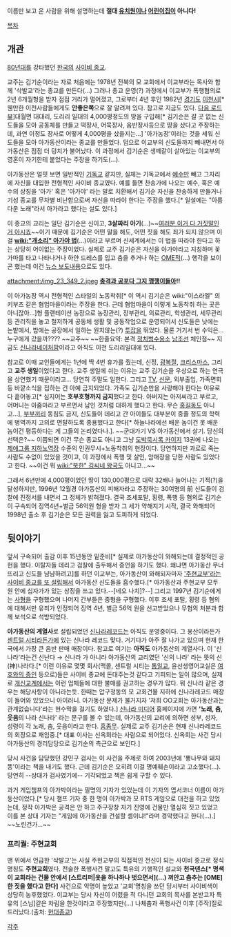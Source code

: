 이름만 보고 온 사람을 위해 설명하는데 '''절대 [[유치원]]이나 [[어린이집]]이 아니다!'''

[[목차]]
== 개관 ==
[[80년대]]를 강타했던 [[한국]]의 [[사이비 종교]].

교주는 김기순이라는 자로 처음에는 1978년 전북의 모 교회에서 이교부라는 목사와 함께 '삭발교'라는 종교를 만든다(...) 그러나 종교 운영(?) 과정에서 이교부가 폭행혐의로 2년 6개월형을 받자 점점 거리가 멀어졌고, 그로부터 4년 후인 1982년 [[경기도]] [[이천시]][* 웬만한 이천사람들에게도 '''안좋은쪽'''으로 잘 알려져 있다. 참고로 지금도 있다. [http://dmaps.kr/mvhs 다음 로드뷰]]대월면 대대리, 도리리 일대의 4,000평정도의 땅을 구입해[* 김기순은 갈 곳 없는 신도들을 모아 공동체를 만들고 떡장사, 어묵장사, 음반장사등으로 땅을 샀다고 주장하는데, 과연 이정도 장사로 어떻게 4,000평을 샀을지는...] '아가농장'이라는 것을 세워 신도들을 모아 아가동산이라는 종교를 만들었다. 덤으로 이교부의 신도들까지 빼내면서 아가동산은 점점 더 덩치가 불어났다. 이 과정에서 김기순은 생떼같이 살아있는 이교부의 영혼이 자기한테 붙었다는 주장을 하기도(...).

아가동산은 얼핏 보면 일반적인 [[기독교]] 같지만, 실체는 기독교에서 [[예수]]만 빼고 그자리에 자신을 대입한 전형적인 사이비 종교였다. 예를 들면 찬송가에 나오는 예수, 혹은 예수의 상징을 '아가' 혹은 '아가야' 라는 말로 치환해서 김기순 자신을 찬송하게 만들거나 기성 종교를 무차별 비난함으로써 자신을 따라야 한다는 주장을 했다.[* 일설에는 "아름다운 노래"라서 아가라고 했다는 설도 있다.]

이 종교의 교리는 일단 김기순은 신이고, '''3살짜리 아기'''(...)~~[[여러분 이거 다 거짓말인 거 아시죠]]~~이기 때문에 김기순은 어떤 말을 해도, 어떤 짓을 해도 죄가 되지 않으며 이걸 '''[[wiki:"개소리" 아가야 법]]'''(...)이라고 부르며 신세계에서는 이 법을 따라야 한다고 하는 상당히 어이없는 주장이었다. 실제로 교주 김기순은 자신을 아가야라고 지칭하며 꽃가마를 타고 나타나거나 하얀 드레스를 입고 춤을 추거나 하는 [[OME]]적(...) 행각을 보이곤 했는데 이건 [http://imnews.imbc.com/20dbnews/history/1996/2011802_13448.html 뉴스 보도내용]으로도 있다.

attachment:/img_23_349_2.jpeg
'''[[충격과 공포다 그지 깽깽이들아]]!!'''

이 아가농장 역시 전형적인 스타일의 노동착취[* 이 역시 김기순은 wiki:"이스라엘" 의 키부츠 같은 협업마을이라는 주장을 한다. 근데 협업마을이 이렇게 노동착취 하는 곳은 아니잖아...]형 플랜테이션 농장으로 농장관리, 장부관리, 의료관리, 학생관리, 세무관리 등 관리직을 놓고 철저하게 공동체 생활 및 공동작업으로 운영되어서 신도들은 낮에는 논밭에서, 밤에는 공장에서 일하는 원치않는(?) [[투잡]]을 뛰었다. 물론 거기서 번 수익은... 누구에게 갔을까???? ~~교주~~
~~한줄요약: 본격 [[정치범수용소]] [[남조선]] 체인점~~
지금도 [http://map.daum.net/look?p=37.212875,127.489845 신나라네이처팜]이라고 아직도 이천 도리리일대에 있다.

참고로 이때 교인들에게는 1년에 딱 4번 휴가를 줬는데, 신정, [[광복절]], [[크리스마스]], 그리고 '''교주 생일'''이었다고 한다. 교주 생일에 쉬는 이유는 교주 김기순을 우상으로 하는 연극을 상연했기 때문이라고... 당연히 주말도 일한다. 그리고 [[TV]], [[신문]], 외부출입, 가족면회 등 바깥소식을 접하는 건 아예 금지되었다. 가족도 김기순만을 사랑해야 한다는 이유로 다 흩어놓고[* 심지어는 '''호부호형까지 금지'''했다고 한다. 아버지는 아저씨라고 부르고, 어머니는 아줌마라고 부르면서 남인 것처럼 대하게 했다고 한다. 무슨 [[홍길동]]도 아니고...], [[부부]]끼리 동침도 금지, 신도들이 데리고 간 아이들도 대부분이 중졸 정도의 학력에 병역까지 고의로 면탈하도록 종용했다고 한다[* 하늘나라에선 배운 놈이건 못 배운 놈이건 평등하다는 게 그들의 논리였다나.]. ~~군대가기 VS 아가동산에서 살기. 당신의 선택은?~~ 이쯤되면 이건 무슨 종교도 아니고 그냥 [[도박묵시록 카이지]] 13권에 나오는 [[제애그룹 지하노역장]] 수준의 인권무시+노동착취의 현장이다. 당연하지만 과로로 죽는 사람도 수없이 있었을 것이고, 이 과정에서 폭행 및 살인, 암매장을 당한 사람도 있었다고 한다. ~~이건 뭐 [[wiki:"북한" 김씨네 왕국]]도 아니고...~~

그래서 6년만에 4,000평이었던 땅이 130,000평으로 대략 32배나 늘어나는 기적(?)을 달성하지만, 1996년 12월경 아가동산의 피해자라고 주장하는 30여명의 前 신도들이 검찰에 진정서를 내면서 그 정체가 밝혀졌다. 결국 조세포탈, 횡령, 폭행 등 혐의로 김기순이 구속되어 징역4년+벌금 56억원 형을 받자 그 세가 약해지기 시작, 결국 와해되어 1998년 출소 후 김기순은 모든 권력을 잃고 도피하게 되었다.
== 뒷이야기 ==
앞서 구속되어 출감 이후 15년동안 밑준비[* 실제로 아가동산이 와해되는데 결정적인 공헌을 했다. 이탈자들 데리고 검찰에 출두해서 증언을 하기도 했다. 왜냐면 아가동산 무너뜨리고 신도들 냠냠하려고]를 하던 이교부는, 아가동산이 와해되자마자 [http://www.amennews.com/news/articleView.html?idxno=149 '주현교부'라는 사이비 종교를 또 설립해서] 아가동산 신도들을 흡수했다.[* 아가동산과 주현교부 모두 원 안에 십자가가 있는 상징을 쓰고 있다.--[네오 나치]?--] 그리고 1997년 김기순에게는 [[사형]]을 구형했으며 나머지 간부들은 중형을 구형했다. 이후 조세 포탈, 횡령 등 혐의에 대해서만 유죄가 인정되어 징역 4년, 벌금 56억 원을 선고받았으나 무혐의 처분과 함께 보석으로 석방되었다.

'''아가동산의 계열사'''로 설립되었던 [[신나라레코드]]는 아직도 운영중이다. 그 용산이라든가 [[센트럴 시티]]라든가에 있는 신나라 레코드 맞다. 거기다가 아주 잘 나가고 있으며 현재 한국에서 가장 큰 음반 판매 매장이다. 참고로 여기는 '''아직도''' 아가동산의 계열사다. 이 '신나라'라는건 신난다 → 신나라 가 아니라 아가동산의 교리였던 '신의 나라' 라는 뜻의 신(神)나라다.[* 이런 이유로 몇몇 회사(맥콜, 센트럴 시티는 [[통일교]], 윤선생영어교실은 [[여호와의 증인]] 등으로)들은 사이비 종교에 돈대주는것 같다고 기피되는 일이 많으며, 실제로 [[개신교]]계에서는 이런 업체들에 대한 불매를 권고하는 경우가 많다. 뭐 신나라 같은 경우는 해당사항이 아니라는듯. 한때는 압구정동의 모 교회건물 지하에 신나라레코드 매장이 들어와 있었으니 아이러니. 아가동산 문제가 불거지자 '저희 OO교회는 아가동산과는 관계없습니다'라는 현수막을 걸기도 하였다.] [http://www.synnara.com/index.php 신나라 미디어] 홈페이지에 가면 ''''노래, 춤, 웃음'''의 나라 신나라' 라는 문구를 볼 수 있는데, 아가동산의 교리에 의하면 성부, 성자, 성령이 각 노래, 춤, 웃음이라고 한다. [[흠좀무]]. 실제로 교주 김기순은 현재 신나라레코드의 회장으로 재임중.[* 대표 이사는 신옥희라는 사람으로 되어있다. 신옥희는 사건 당시 아가동산의 경리담당으로 김기순의 측근으로 보인다.]

당시 사건을 담당했던 강민구 검사는 이 사건을 주제로 하여 2003년에 '뽕나무와 돼지똥'이라는 책을 내기도 했다. 근데 김기순은 오히려 이걸 명예훼손이라고 고소했다(...). 당연히 --상대가 검사였기에-- 기각되었고 책은 쉽게 구할 수 있다.

과거 게임챔프의 아가박이라는 필명의 기자가 있었는데 이 기자의 엽서코너 이름이 아가동산이었다.[* 당시 챔프 기자 중 한 명이 아가박과 모 RTS 게임으로 대전을 하고 있었는데, 정작 아가박은 공격은 안 하고 주구장창 자기 진영에 건물만 열심히 짓고 있었고 이를 본 상대 기자는 "게임에 아가동산을 건설할 셈이냐!"라며 경악했다고 한다(...).] ~~노린건가...~~
=== 프리퀄: 주현교회 ===
맨 위에서 언급한 '삭발교'는 사실 주현교부의 직접적인 전신이 되는 사이비 종교로 정식명칭도 '''주현교회'''였다. 전술한 폭행사건 말고도 특유의 기행적인 설교와 '''천국댄스[* 명색이 교회라는 건물 안에서 [스트리퍼|옷을 하나하나 벗으면서](...) 껴안고 춤추는 [OME]한 짓을 했다고 한다]''' 사건으로 악명이 높았고 '교회'명칭을 쓰던 당시부터 사이비색이 상당히 농후했었다. 이교부는 당시 자신이 어렸을 적 다니던 교회의 목사를 본받고자 특유의 [스님]같은 차림을 한것이라고 주장했지만(...) 나체춤과 폭행사건 이후 [주작]질로 드러났다.(출처: [http://hdjongkyo.co.kr/html/sup01_1.html?Hid=45&Hponowblock=1 현대종교])
 
[[각주]]
